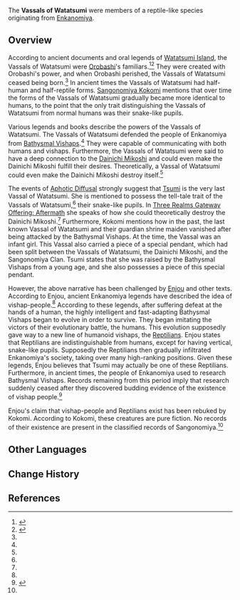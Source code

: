 {{Terminology Infobox
|type   = Lore
|region = Inazuma
|affiliation      = Enkanomiya
|affiliation2     = Orobashi
}}
The '''Vassals of Watatsumi''' were members of a reptile-like species originating from [[Enkanomiya]].

==Overview==
According to ancient documents and oral legends of [[Watatsumi Island]], the Vassals of Watatsumi were [[Orobashi]]'s familiars.<ref name="The Eve">{{Ref/Quest|Three Realms Gateway Offering: The Eve}}</ref><ref name="Aftermath">{{Ref/Quest|Three Realms Gateway Offering: Aftermath}}</ref> They were created with Orobashi's power, and when Orobashi perished, the Vassals of Watatsumi ceased being born.<ref name="Aftermath" /> In ancient times the Vassals of Watatsumi had half-human and half-reptile forms. [[Sangonomiya Kokomi]] mentions that over time the forms of the Vassals of Watatsumi gradually became more identical to humans, to the point that the only trait distinguishing the Vassals of Watatsumi from normal humans was their snake-like pupils.

Various legends and books describe the powers of the Vassals of Watatsumi. The Vassals of Watatsumi defended the people of Enkanomiya from [[Bathysmal Vishaps]].<ref name="The Eve" /> They were capable of communicating with both humans and vishaps. Furthermore, the Vassals of Watatsumi were said to have a deep connection to the [[Dainichi Mikoshi]] and could even make the Dainichi Mikoshi fulfill their desires. Theoretically, a Vassal of Watatsumi could even make the Dainichi Mikoshi destroy itself.<ref name="Aftermath" />

The events of [[Aphotic Diffusal]] strongly suggest that [[Tsumi]] is the very last Vassal of Watatsumi. She is mentioned to possess the tell-tale trait of the Vassals of Watatsumi,<ref name="The Eve" /> their snake-like pupils. In [[Three Realms Gateway Offering: Aftermath]] she speaks of how she could theoretically destroy the Dainichi Mikoshi.<ref name="Aftermath" /> Furthermore, Kokomi mentions how in the past, the last known Vassal of Watatsumi and their guardian shrine maiden vanished after being attacked by the Bathysmal Vishaps. At the time, the Vassal was an infant girl. This Vassal also carried a piece of a special pendant, which had been split between the Vassals of Watatsumi, the Dainichi Mikoshi, and the Sangonomiya Clan. Tsumi states that she was raised by the Bathysmal Vishaps from a young age, and she also possesses a piece of this special pendant.

However, the above narrative has been challenged by [[Enjou]] and other texts. According to Enjou, ancient Enkanomiya legends have described the idea of vishap-people.<ref name="Aftermath" /> According to these legends, after suffering defeat at the hands of a human, the highly intelligent and fast-adapting Bathysmal Vishaps began to evolve in order to survive. They began imitating the victors of their evolutionary battle, the humans. This evolution supposedly gave way to a new line of humanoid vishaps, the [[Reptilian]]s. Enjou states that Reptilians are indistinguishable from humans, except for having vertical, snake-like pupils. Supposedly the Reptilians then gradually infiltrated Enkanomiya's society, taking over many high-ranking positions. Given these legends, Enjou believes that Tsumi may actually be one of these Reptilians. Furthermore, in ancient times, the people of Enkanomiya used to research Bathysmal Vishaps. Records remaining from this period imply that research suddenly ceased after they discovered budding evidence of the existence of vishap people.<ref>{{Ref/Book|The Byakuyakoku Collection|4}}</ref>

Enjou's claim that vishap-people and Reptilians exist has been rebuked by Kokomi. According to Kokomi, these creatures are pure fiction. No records of their existence are present in the classified records of Sangonomiya.<ref name="Aftermath" />

==Other Languages==
{{Other Languages
|en      = Vassals of Watatsumi
|zhs     = 海祇御使
|zhs_rm  = Hǎiqí Yùshǐ
|zht     = 海祇御使
|zht_rm  = Hǎiqí Yùshǐ
|zh_tl   = Ambassadors of Watatsumi
|ja      = 海祇の御使い
|ja_rm   = Watatsumi no Mitsukai
|ja_tl   = Ambassadors of Watatsumi
|ko      = 와타츠미 어사
|ko_tl   = Vassals of Watatsumi
|es      = Vasallos de Watatsumi
|es_tl   = Vassals of Watatsumi
|fr      = Vassaux de Watatsumi
|fr_tl   = Vassals of Watatsumi
|ru      = Вассалы Ватацуми
|ru_tl   = Vassals of Watatsumi
|th      = Vassals of Watatsumi
|vi      = {{tt|Ngự Sử|御使}} Watatsumi
|vi_tl   = Ambassadors of Watatsumi
|de      = Boten von Watatsumi
|de_tl   = Heralds of Watatsumi
|id      = Vassals of Watatsumi
|pt      = Vassalos de Watatsumi
|pt_tl   = 
|tr      = Watatsumi'nin Müritleri
|tr_tl   = 
|it      = Vassalli di Watatsumi
|it_tl   = 
}}

==Change History==
{{Change History|introduced=2.5}}

==References==
{{Reflist}}